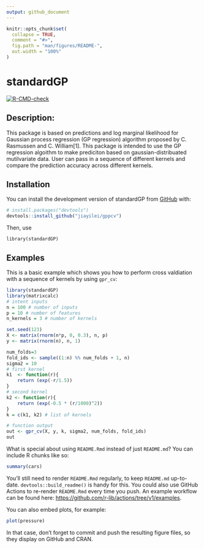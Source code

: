 ```yaml
---
output: github_document
---
```


<!-- README.md is generated from README.Rmd. Please edit that file -->

```r
knitr::opts_chunk$set(
  collapse = TRUE,
  comment = "#>",
  fig.path = "man/figures/README-",
  out.width = "100%"
)
```

# standardGP

<!-- badges: start -->
[![R-CMD-check](https://github.com/jiayilei/Project_Rpackage/actions/workflows/R-CMD-check.yaml/badge.svg)](https://github.com/jiayilei/Project_Rpackage/actions/workflows/R-CMD-check.yaml)
<!-- badges: end -->

## Description:

This package is based on predictions and log marginal likelihood for Gaussian process regression (GP regression) algorithm proposed by C. Rasmussen and C. William[1]. This package is intended to use the GP regression algoithm to make prediciton based on gaussian-distribuated mutilvariate data. User can pass in a sequence of different kernels and compare the prediction accuracy across different kernels. 

## Installation

You can install the development version of standardGP from [GitHub](https://github.com/jiayilei/gppcv) with:

``` r
# install.packages("devtools")
devtools::install_github("jiayilei/gppcv")
```

Then, use 

```
library(standardGP)
``` 

## Examples

This is a basic example which shows you how to perform cross valdiation with a sequence of kernels by using ```gpr_cv```:

```r
library(standardGP)
library(matrixcalc)
# intent inputs
n = 100 # number of inputs
p = 10 # number of features
n_kernels = 3 # number of kernels

set.seed(123)
X <- matrix(rnorm(n*p, 0, 0.3), n, p)
y <- matrix(rnorm(n), n, 1)

num_folds=3
fold_ids <- sample((1:n) %% num_folds + 1, n)
sigma2 = 10
# first kernel
k1  <- function(r){
    return (exp(-r/1.5))
}
# second kernel
k2 <- function(r){
    return (exp(-0.5 * (r/1000)^2))
}
k = c(k1, k2) # list of kernels

# function output
out <- gpr_cv(X, y, k, sigma2, num_folds, fold_ids)
out
```

What is special about using `README.Rmd` instead of just `README.md`? You can include R chunks like so:

```r
summary(cars)
```

You'll still need to render `README.Rmd` regularly, to keep `README.md` up-to-date. `devtools::build_readme()` is handy for this. You could also use GitHub Actions to re-render `README.Rmd` every time you push. An example workflow can be found here: <https://github.com/r-lib/actions/tree/v1/examples>.

You can also embed plots, for example:

```r
plot(pressure)
```

In that case, don't forget to commit and push the resulting figure files, so they display on GitHub and CRAN.
